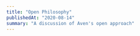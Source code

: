 ```yaml
---
title: "Open Philosophy"
publishedAt: "2020-08-14"
summary: "A discussion of Aven's open approach"
---
```


<!--- © Eric Vicenti 2020. Licensed under Creative Commons BY-NC-SA 4.0 https://creativecommons.org/licenses/by-nc-sa/4.0/ -->

